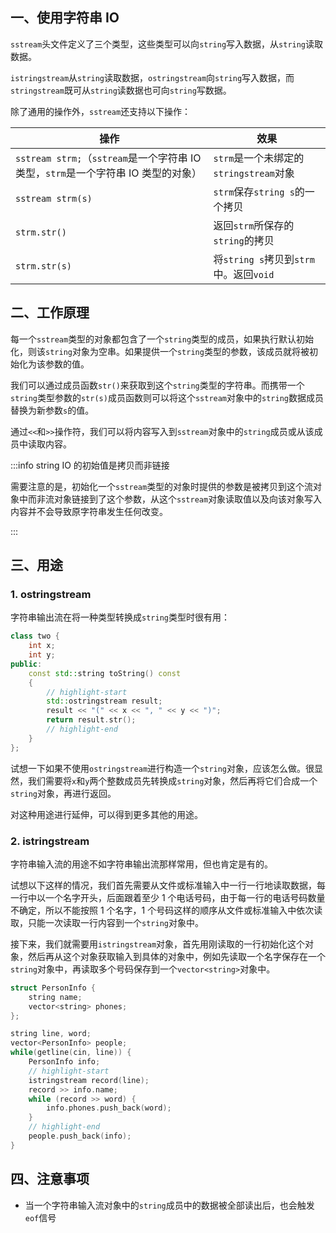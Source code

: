 ## 一、使用字符串 IO

`sstream`头文件定义了三个类型，这些类型可以向`string`写入数据，从`string`读取数据。

`istringstream`从`string`读取数据，`ostringstream`向`string`写入数据，而`stringstream`既可从`string`读数据也可向`string`写数据。

除了通用的操作外，`sstream`还支持以下操作：

| 操作                                                         | 效果                                   |
| ------------------------------------------------------------ | -------------------------------------- |
| `sstream strm;`（`sstream`是一个字符串 IO 类型，`strm`是一个字符串 IO 类型的对象） | `strm`是一个未绑定的`stringstream`对象 |
| `sstream strm(s)`                                            | `strm`保存`string s`的一个拷贝         |
| `strm.str()`                                                 | 返回`strm`所保存的`string`的拷贝       |
| `strm.str(s)`                                                | 将`string s`拷贝到`strm`中。返回`void` |



## 二、工作原理

每一个`sstream`类型的对象都包含了一个`string`类型的成员，如果执行默认初始化，则该`string`对象为空串。如果提供一个`string`类型的参数，该成员就将被初始化为该参数的值。

我们可以通过成员函数`str()`来获取到这个`string`类型的字符串。而携带一个`string`类型参数的`str(s)`成员函数则可以将这个`sstream`对象中的`string`数据成员替换为新参数`s`的值。

通过`<<`和`>>`操作符，我们可以将内容写入到`sstream`对象中的`string`成员或从该成员中读取内容。

:::info string IO 的初始值是拷贝而非链接

需要注意的是，初始化一个`sstream`类型的对象时提供的参数是被拷贝到这个流对象中而非流对象链接到了这个参数，从这个`sstream`对象读取值以及向该对象写入内容并不会导致原字符串发生任何改变。

:::



## 三、用途

### 1. ostringstream

字符串输出流在将一种类型转换成`string`类型时很有用：

```cpp
class two {
    int x;
    int y;
public:
    const std::string toString() const
    {
        // highlight-start
        std::ostringstream result;
        result << "(" << x << ", " << y << ")";
        return result.str();
        // highlight-end
    }
};
```

试想一下如果不使用`ostringstream`进行构造一个`string`对象，应该怎么做。很显然，我们需要将`x`和`y`两个整数成员先转换成`string`对象，然后再将它们合成一个`string`对象，再进行返回。

对这种用途进行延伸，可以得到更多其他的用途。



### 2. istringstream

字符串输入流的用途不如字符串输出流那样常用，但也肯定是有的。

试想以下这样的情况，我们首先需要从文件或标准输入中一行一行地读取数据，每一行中以一个名字开头，后面跟着至少 1 个电话号码，由于每一行的电话号码数量不确定，所以不能按照 1 个名字，1 个号码这样的顺序从文件或标准输入中依次读取，只能一次读取一行内容到一个`string`对象中。

接下来，我们就需要用`istringstream`对象，首先用刚读取的一行初始化这个对象，然后再从这个对象获取输入到具体的对象中，例如先读取一个名字保存在一个`string`对象中，再读取多个号码保存到一个`vector<string>`对象中。

```cpp
struct PersonInfo {
    string name;
    vector<string> phones;
};

string line, word;
vector<PersonInfo> people;
while(getline(cin, line)) {
    PersonInfo info;
    // highlight-start
    istringstream record(line);
    record >> info.name;
    while (record >> word) {
        info.phones.push_back(word);
    }
    // highlight-end
    people.push_back(info);
}
```



## 四、注意事项

- 当一个字符串输入流对象中的`string`成员中的数据被全部读出后，也会触发`eof`信号
